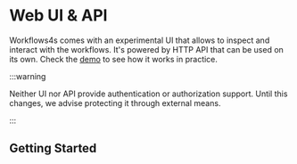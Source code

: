 # Web UI & API


Workflows4s comes with an experimental UI that allows to inspect and interact with the workflows.
It's powered by HTTP API that can be used on its own.
Check the [demo](demo) to see how it works in practice.

:::warning

Neither UI nor API provide authentication or authorization support.
Until this changes, we advise protecting it through external means.

:::

## Getting Started

```scala file=./main/scala/workflows4s/example/docs/web/GettingStarted.scala start=doc_start end=doc_end
```